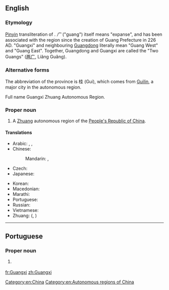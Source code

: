 ==English==
{{wikipedia}}

===Etymology===
[[pinyin|Pinyin]] transliteration of {{etyl|zh|en}} {{term|lang=zh|广西|tr=Guǎngxī}}. ''广'' ("guang") itself means "expanse", and has been associated with the region since the creation of Guang Prefecture in 226 AD. "Guangxi" and neighbouring [[Guangdong]] literally mean "Guang West" and "Guang East". Together, Guangdong and Guangxi are called the "Two Guangs" ([[两广]], Liǎng Guǎng).

===Alternative forms===
The abbreviation of the province is 桂 (Gui), which comes from [[Guilin]], a major city in the autonomous region.

Full name Guangxi Zhuang Autonomous Region.

===Proper noun===
{{en-proper noun}}

# A [[Zhuang]] autonomous region of the [[People's Republic of China]].

====Translations====
{{trans-top|province in China}}
* Arabic: {{t|ar|قوانغشي|m|tr=qwanghshii}},  {{t|ar|غوانغشي|m|tr=ghwanghshii}},  {{t|ar|جوانجشي|m|tr=gwangshii}}
* Chinese:
*: Mandarin: {{t|cmn|廣西|sc=Hani}}, {{t+|cmn|广西|tr=Guǎngxī|sc=Hani}}
* Czech: {{t|cs|Kuang-si}}
* Japanese: {{t|ja|広西|tr=こうせい, Kōsei}}
{{trans-mid}}
* Korean: {{t|ko|광시|tr=Gwangsi|sc=Hang}}
* Macedonian: {{t|mk|Гуангсји|tr=Guángsji|sc=Cyrl}}
* Marathi: {{t|mr|कुआंग्शी|tr=kuāṃgśī|sc=Deva}}
* Portuguese: {{t|pt|Guangxi}}
* Russian: {{t|ru|Гуанси|tr=Guansí}} {{qualifier|indeclinable}}
* Vietnamese: {{t+|vi|Quảng Tây}}
* Zhuang: {{t|za|Gvangjsih}} ({{t|za|廣西}}, {{t|za|广西}})
{{trans-bottom}}

[[Category:en:China]]
[[Category:en:Autonomous regions of China]]

----

==Portuguese==

===Proper noun===
{{pt-proper noun}}

# {{l|en|Guangxi}} {{gloss|autonomous region of China}}

{{catlangcode|pt|Autonomous regions of China}}

[[fr:Guangxi]]
[[zh:Guangxi]]